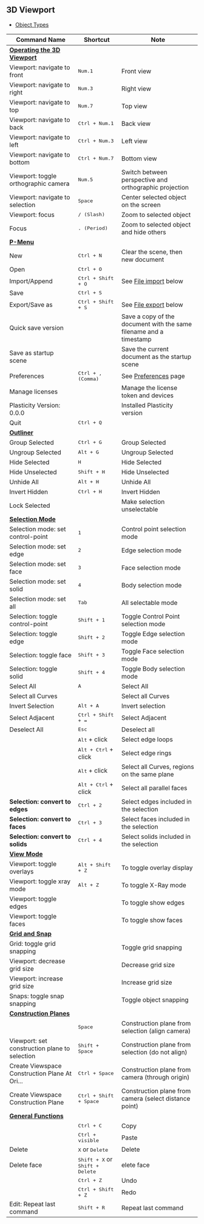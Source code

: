 ## 3D Viewport

- [Object Types](./3d-viewport/object-types)

| Command Name                                                             | Shortcut                                          | Note                                                               |
| ------------------------------------------------------------------------ | ------------------------------------------------- | ------------------------------------------------------------------ |
| [**Operating the 3D Viewport**](./3d-viewport/operating-the-3d-viewport) |                                                   |                                                                    |
| Viewport: navigate to front                                              | <kbd>Num.1</kbd>                                  | Front view                                                         |
| Viewport: navigate to right                                              | <kbd>Num.3</kbd>                                  | Right view                                                         |
| Viewport: navigate to top                                                | <kbd>Num.7</kbd>                                  | Top view                                                           |
| Viewport: navigate to back                                               | <kbd>Ctrl + Num.1</kbd>                           | Back view                                                          |
| Viewport: navigate to left                                               | <kbd>Ctrl + Num.3</kbd>                           | Left view                                                          |
| Viewport: navigate to bottom                                             | <kbd>Ctrl + Num.7</kbd>                           | Bottom view                                                        |
| Viewport: toggle orthographic camera                                     | <kbd>Num.5</kbd>                                  | Switch between perspective and orthographic projection             |
| Viewport: navigate to selection                                          | <kbd>Space</kbd>                                  | Center selected object on the screen                               |
| Viewport: focus                                                          | <kbd>/ (Slash)</kbd>                              | Zoom to selected object                                            |
| Focus                                                                    | <kbd>. (Period)</kbd>                             | Zoom to selected object and hide others                            |
| [**P-Menu**](./3d-viewport/file-menu)                                 |                                                   |                                                                    |
| New                                                                      | <kbd>Ctrl + N</kbd>                               | Clear the scene, then new document                                 |
| Open                                                                     | <kbd>Ctrl + O</kbd>                               |                                                                    |
| Import/Append                                                            | <kbd>Ctrl + Shift + O</kbd>                       | See [File import](#file-import) below                              |
| Save                                                                     | <kbd>Ctrl + S</kbd>                               |                                                                    |
| Export/Save as                                                           | <kbd>Ctrl + Shift + S</kbd>                       | See [File export](#file-export) below                              |
| Quick save version                                                       |                                                   | Save a copy of the document with the same filename and a timestamp |
| Save as startup scene                                                    |                                                   | Save the current document as the startup scene                     |
| Preferences                                                              | <kbd>Ctrl + , (Comma)</kbd>                       | See [Preferences](./preferences) page                              |
| Manage licenses                                                          |                                                   | Manage the license token and devices                               |
| Plasticity Version: 0.0.0                                                |                                                   | Installed Plasticity version                                       |
| Quit                                                                     | <kbd>Ctrl + Q</kbd>                               |                                                                    |
| [**Outliner**](./3d-viewport/outliner)                                   |                                                   |                                                                    |
| Group Selected                                                           | <kbd>Ctrl + G</kbd>                               | Group Selected                                                     |
| Ungroup Selected                                                         | <kbd>Alt + G</kbd>                                | Ungroup Selected                                                   |
| Hide Selected                                                            | <kbd>H</kbd>                                      | Hide Selected                                                      |
| Hide Unselected                                                          | <kbd>Shift + H</kbd>                              | Hide Unselected                                                    |
| Unhide All                                                               | <kbd>Alt + H</kbd>                                | Unhide All                                                         |
| Invert Hidden                                                            | <kbd>Ctrl + H</kbd>                               | Invert Hidden                                                      |
| Lock Selected                                                            |                                                   | Make selection unselectable                                        |
| [**Selection Mode**](./3d-viewport/selection-mode)                       |                                                   |                                                                    |
| Selection mode: set control-point                                        | <kbd>1</kbd>                                      | Control point selection mode                                       |
| Selection mode: set edge                                                 | <kbd>2</kbd>                                      | Edge selection mode                                                |
| Selection mode: set face                                                 | <kbd>3</kbd>                                      | Face selection mode                                                |
| Selection mode: set solid                                                | <kbd>4</kbd>                                      | Body selection mode                                                |
| Selection mode: set all                                                  | <kbd>Tab</kbd>                                    | All selectable mode                                                |
| Selection: toggle control-point                                          | <kbd>Shift + 1</kbd>                              | Toggle Control Point selection mode                                |
| Selection: toggle edge                                                   | <kbd>Shift + 2</kbd>                              | Toggle Edge selection mode                                         |
| Selection: toggle face                                                   | <kbd>Shift + 3</kbd>                              | Toggle Face selection mode                                         |
| Selection: toggle solid                                                  | <kbd>Shift + 4</kbd>                              | Toggle Body selection mode                                         |
| Select All                                                               | <kbd>A</kbd>                                      | Select All                                                         |
| Select all Curves                                                        |                                                   | Select all Curves                                                  |
| Invert Selection                                                         | <kbd>Alt + A</kbd>                                | Invert selection                                                   |
| Select Adjacent                                                          | <kbd>Ctrl + Shift + =</kbd>                       | Select Adjacent                                                    |
| Deselect All                                                             | <kbd>Esc</kbd>                                    | Deselect all                                                       |
|                                                                          | <kbd>Alt</kbd> + click                            | Select edge loops                                                  |
|                                                                          | <kbd>Alt + Ctrl</kbd> + click                     | Select edge rings                                                  |
|                                                                          | <kbd>Alt</kbd> + click                            | Select all Curves, regions on the same plane                       |
|                                                                          | <kbd>Alt + Ctrl</kbd> + click                     | Select all parallel faces                                          |
| **Selection: convert to edges**                                          | <kbd>Ctrl + 2</kbd>                               | Select edges included in the selection                             |
| **Selection: convert to faces**                                          | <kbd>Ctrl + 3</kbd>                               | Select faces included in the selection                             |
| **Selection: convert to solids**                                         | <kbd>Ctrl + 4</kbd>                               | Select solids included in the selection                            |
| [**View Mode**](./3d-viewport/view-mode)                                 |                                                   |                                                                    |
| Viewport: toggle overlays                                                | <kbd>Alt + Shift + Z</kbd>                        | To toggle overlay display                                          |
| Viewport: toggle xray mode                                               | <kbd>Alt + Z</kbd>                                | To toggle X-Ray mode                                               |
| Viewport: toggle edges                                                   |                                                   | To toggle show edges                                               |
| Viewport: toggle faces                                                   |                                                   | To toggle show faces                                               |
| [**Grid and Snap**](./3d-viewport/grid-and-snap)                         |                                                   |                                                                    |
| Grid: toggle grid snapping                                               |                                                   | Toggle grid snapping                                               |
| Viewport: decrease grid size                                             |                                                   | Decrease grid size                                                 |
| Viewport: increase grid size                                             |                                                   | Increase grid size                                                 |
| Snaps: toggle snap snapping                                              |                                                   | Toggle object snapping                                             |
| [**Construction Planes**](./3d-viewport/construction-plane)              |                                                   |                                                                    |
|                                                                          | <kbd>Space</kbd>                                  | Construction plane from selection (align camera)                   |
| Viewport: set construction plane to selection                            | <kbd>Shift + Space</kbd>                          | Construction plane from selection (do not align)                   |
| Create Viewspace Construction Plane At Ori...                            | <kbd>Ctrl + Space</kbd>                           | Construction plane from camera (through origin)                    |
| Create Viewspace Construction Plane                                      | <kbd>Ctrl + Shift + Space</kbd>                   | Construction plane from camera (select distance point)             |
| [**General Functions**](./3d-viewport/general)                           |                                                   |                                                                    |
|                                                                          | <kbd>Ctrl + C</kbd>                               | Copy                                                               |
|                                                                          | <kbd>Ctrl + visible</kbd>                         | Paste                                                              |
| Delete                                                                   | <kbd>X</kbd> or <kbd>Delete</kbd>                 | Delete                                                             |
| Delete face                                                              | <kbd>Shift + X</kbd> or <kbd>Shift + Delete</kbd> | elete face                                                         |
|                                                                          | <kbd>Ctrl + Z</kbd>                               | Undo                                                               |
|                                                                          | <kbd>Ctrl + Shift + Z</kbd>                       | Redo                                                               |
| Edit: Repeat last command                                                | <kbd>Shift + R</kbd>                              | Repeat last command                                                |





